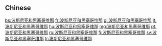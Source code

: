 {{also|波斯尼亞和黑塞哥維那}}
==Chinese==
{{zh-see|波斯尼亞和黑塞哥維那}}

[[bs:波斯尼亚和黑塞哥维那]]
[[fr:波斯尼亚和黑塞哥维那]]
[[gl:波斯尼亚和黑塞哥维那]]
[[lt:波斯尼亚和黑塞哥维那]]
[[hu:波斯尼亚和黑塞哥维那]]
[[mg:波斯尼亚和黑塞哥维那]]
[[pt:波斯尼亚和黑塞哥维那]]
[[ro:波斯尼亚和黑塞哥维那]]
[[fi:波斯尼亚和黑塞哥维那]]
[[sv:波斯尼亚和黑塞哥维那]]
[[tr:波斯尼亚和黑塞哥维那]]